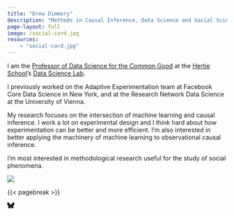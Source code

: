 ```yaml
---
title: "Drew Dimmery"
description: "Methods in Causal Inference, Data Science and Social Science"
page-layout: full
image: /social-card.jpg
resources:
    - "social-card.jpg"
---
```


::: {.column-page-inset-left}
I am the [Professor of Data Science for the Common Good](https://www.hertie-school.org/en/research/faculty-and-researchers/profile/person/dimmery) at the [Hertie School](https://www.hertie-school.org/en/)'s [Data Science Lab](https://www.hertie-school.org/en/datasciencelab).

I previously worked on the Adaptive Experimentation team at Facebook Core Data Science in New York, and at the Research Network Data Science at the University of Vienna.

My research focuses on the intersection of machine learning and causal inference. I work a lot on experimental design and I think hard about how experimentation can be better and more efficient. I’m also interested in better applying the machinery of machine learning to observational causal inference.

I’m most interested in methodological research useful for the study of social phenomena.
:::

::: {.column-margin}
![](headshot.jpg){.rounded}
:::

{{< pagebreak >}}

::: {.column-page-inset .text-center}
```{=html}
<a class="btn btn-outline-dark", href="https://twitter.com/DrewDim" target="_blank" rel="noopener noreferrer">
    <i class="bi bi-twitter" role='img' aria-label='Twitter'></i>
</a>

<a class="btn btn-outline-dark", href="https://bsky.app/profile/ddimmery.com" target="_blank" rel="noopener noreferrer">
    <svg xmlns="http://www.w3.org/2000/svg" width="16" height="16" fill="currentColor" class="bi bi-bluesky" viewBox="0 0 16 16">
  <path d="M3.468 1.948C5.303 3.325 7.276 6.118 8 7.616c.725-1.498 2.698-4.29 4.532-5.668C13.855.955 16 .186 16 2.632c0 .489-.28 4.105-.444 4.692-.572 2.04-2.653 2.561-4.504 2.246 3.236.551 4.06 2.375 2.281 4.2-3.376 3.464-4.852-.87-5.23-1.98-.07-.204-.103-.3-.103-.218 0-.081-.033.014-.102.218-.379 1.11-1.855 5.444-5.231 1.98-1.778-1.825-.955-3.65 2.28-4.2-1.85.315-3.932-.205-4.503-2.246C.28 6.737 0 3.12 0 2.632 0 .186 2.145.955 3.468 1.948"/>
</svg>
</a>

<a class="btn btn-outline-dark", href="https://github.com/ddimmery" target="_blank" rel="noopener noreferrer">
    <i class="bi bi-github" role='img' aria-label='Github'></i>
</a>

<a class="btn btn-outline-dark", href="https://www.linkedin.com/in/drew-dimmery/" target="_blank" rel="noopener noreferrer">
    <i class="bi bi-linkedin" role='img' aria-label='LinkedIn'></i>
</a>

<a class="btn btn-outline-dark", href="https://scholar.google.com/citations?user=qMfnm48AAAAJ" target="_blank" rel="noopener noreferrer">
    <i class="ai ai-google-scholar" role='img' aria-label='Google Scholar'></i>
</a>

<a class="btn btn-outline-dark", href="https://arxiv.org/a/dimmery_d_1.html" target="_blank" rel="noopener noreferrer">
    <i class="ai ai-arxiv" role='img' aria-label='arXiv'></i>
</a>

<a class="btn btn-outline-dark", href="mailto:web@ddimmery.com" target="_blank" rel="noopener noreferrer">
    <i class="ai bi-envelope" role='img' aria-label='email'></i>
</a>
```
:::


